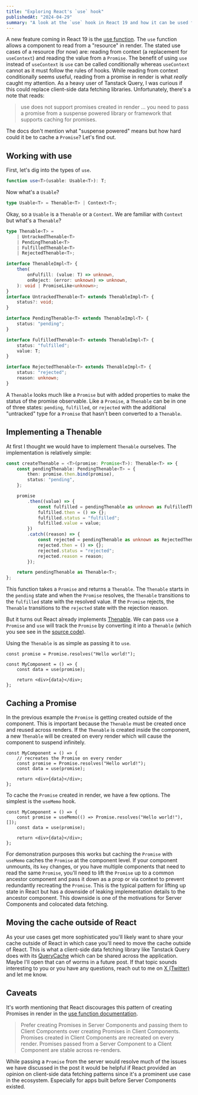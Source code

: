 ```yaml
---
title: "Exploring React's `use` hook"
publishedAt: "2024-04-29"
summary: "A look at the `use` hook in React 19 and how it can be used for client-side data fetching."
---
```


A new feature coming in React 19 is the [use function](https://react.dev/blog/2024/04/25/react-19#new-feature-use). The `use` function allows a component to read from a "resource" in render. The stated use cases of a resource (for now) are: reading from context (a replacement for `useContext`) and reading the value from a `Promise`. The benefit of using `use` instead of `useContext` is `use` can be called conditionally whereas `useContext` cannot as it must follow the rules of hooks. While reading from context conditionally seems useful, reading from a promise in render is what _really_ caught my attention. As a heavy user of Tanstack Query, I was curious if this could replace client-side data fetching libraries. Unfortunately, there's a note that reads:

> use does not support promises created in render ... you need to pass a promise from a suspense powered library or framework that supports caching for promises.

The docs don't mention what "suspense powered" means but how hard could it be to cache a `Promise`? Let's find out.

## Working with use

First, let's dig into the types of `use`.

```ts
function use<T>(usable: Usable<T>): T;
```

Now what's a `Usable`?

```ts
type Usable<T> = Thenable<T> | Context<T>;
```

Okay, so a `Usable` is a `Thenable` or a `Context`. We are familiar with `Context` but what's a `Thenable`?

```ts
type Thenable<T> =
	| UntrackedThenable<T>
	| PendingThenable<T>
	| FulfilledThenable<T>
	| RejectedThenable<T>;

interface ThenableImpl<T> {
	then(
		onFulfill: (value: T) => unknown,
		onReject: (error: unknown) => unknown,
	): void | PromiseLike<unknown>;
}
interface UntrackedThenable<T> extends ThenableImpl<T> {
	status?: void;
}

interface PendingThenable<T> extends ThenableImpl<T> {
	status: "pending";
}

interface FulfilledThenable<T> extends ThenableImpl<T> {
	status: "fulfilled";
	value: T;
}

interface RejectedThenable<T> extends ThenableImpl<T> {
	status: "rejected";
	reason: unknown;
}
```

A `Thenable` looks much like a `Promise` but with added properties to make the status of the promise observable. Like a `Promise`, a `Thenable` can be in one of three states: `pending`, `fulfilled`, or `rejected` with the additional "untracked" type for a `Promise` that hasn't been converted to a `Thenable`.

## Implementing a Thenable

At first I thought we would have to implement `Thenable` ourselves. The implementation is relatively simple:

```ts
const createThenable = <T>(promise: Promise<T>): Thenable<T> => {
	const pendingThenable: PendingThenable<T> = {
		then: promise.then.bind(promise),
		status: "pending",
	};

	promise
		.then((value) => {
			const fulfilled = pendingThenable as unknown as FulfilledThenable<T>;
			fulfilled.then = () => {};
			fulfilled.status = "fulfilled";
			fulfilled.value = value;
		})
		.catch((reason) => {
			const rejected = pendingThenable as unknown as RejectedThenable<T>;
			rejected.then = () => {};
			rejected.status = "rejected";
			rejected.reason = reason;
		});

	return pendingThenable as Thenable<T>;
};
```

This function takes a `Promise` and returns a `Thenable`. The `Thenable` starts in the `pending` state and when the `Promise` resolves, the `Thenable` transitions to the `fulfilled` state with the resolved value. If the `Promise` rejects, the `Thenable` transitions to the `rejected` state with the rejection reason.

But it turns out React already implements [Thenable](https://github.com/facebook/react/blob/main/packages/react-server/src/ReactFlightThenable.js). We can pass `use` a `Promise` and `use` will track the `Promise` by converting it into a `Thenable` (which you see see in the [source code](https://github.com/facebook/react/blob/main/packages/react-server/src/ReactFlightHooks.js#L117)).

Using the `Thenable` is as simple as passing it to `use`.

```tsx
const promise = Promise.resolves("Hello world!");

const MyComponent = () => {
	const data = use(promise);

	return <div>{data}</div>;
};
```

## Caching a Promise

In the previous example the `Promise` is getting created outside of the component. This is important because the `Thenable` must be created once and reused across renders. If the `Thenable` is created inside the component, a new `Thenable` will be created on every render which will cause the component to suspend infinitely.

```tsx
const MyComponent = () => {
	// recreates the Promise on every render
	const promise = Promise.resolves("Hello world!");
	const data = use(promise);

	return <div>{data}</div>;
};
```

To cache the `Promise` created in render, we have a few options. The simplest is the `useMemo` hook.

```tsx
const MyComponent = () => {
	const promise = useMemo(() => Promise.resolves("Hello world!"), []);
	const data = use(promise);

	return <div>{data}</div>;
};
```

For demonstration purposes this works but caching the `Promise` with `useMemo` caches the `Promise` at the component level. If your component unmounts, its `key` changes, or you have multiple components that need to read the same `Promise`, you'll need to lift the `Promise` up to a common ancestor component and pass it down as a prop or via context to prevent redundantly recreating the `Promise`. This is the typical pattern for lifting up state in React but has a downside of leaking implementation details to the ancestor component. This downside is one of the motivations for Server Components and colocated data fetching.

## Moving the cache outside of React

As your use cases get more sophisticated you'll likely want to share your cache outside of React in which case you'll need to move the cache outside of React. This is what a client-side data fetching library like Tanstack Query does with its [QueryCache](https://tanstack.com/query/latest/docs/reference/QueryCache) which can be shared across the application. Maybe I'll open that can of worms in a future post. If that topic sounds interesting to you or you have any questions, reach out to me on [X (Twitter)](https://twitter.com/ianduvall_) and let me know.

## Caveats

It's worth mentioning that React discourages this pattern of creating Promises in render in the [use function documentation](https://react.dev/reference/react/use#caveats).

> Prefer creating Promises in Server Components and passing them to Client Components over creating Promises in Client Components. Promises created in Client Components are recreated on every render. Promises passed from a Server Component to a Client Component are stable across re-renders.

While passing a `Promise` from the server would resolve much of the issues we have discussed in the post it would be helpful if React provided an opinion on client-side data fetching patterns since it's a prominent use case in the ecosystem. Especially for apps built before Server Components existed.
